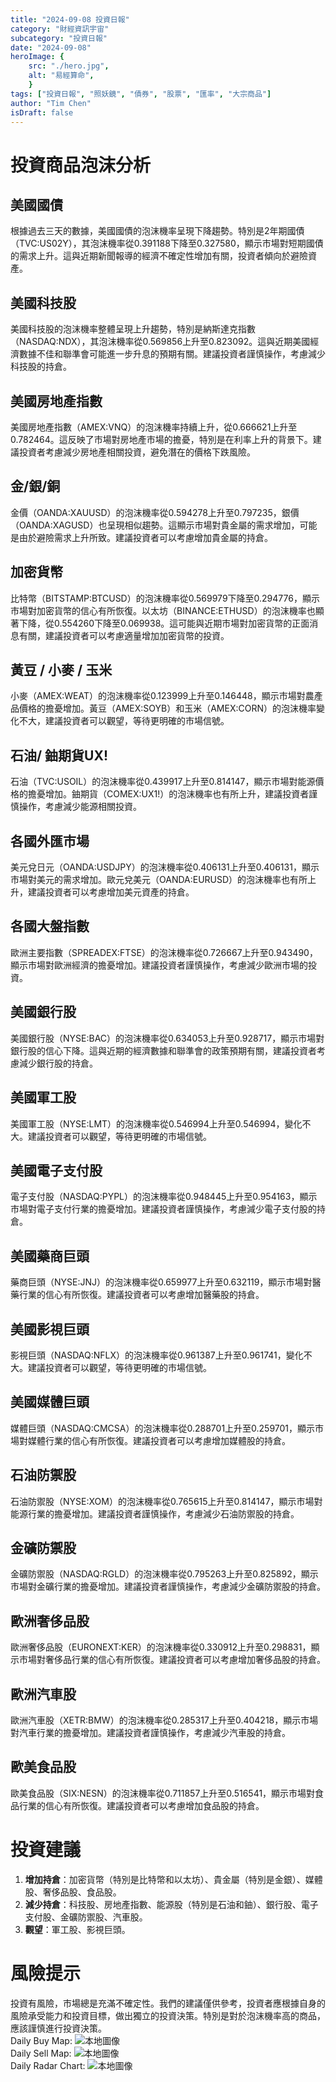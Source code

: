 ```yaml
---
title: "2024-09-08 投資日報"
category: "財經資訊宇宙"
subcategory: "投資日報"
date: "2024-09-08"
heroImage: {
    src: "./hero.jpg",
    alt: "易經算命",
    }
tags: ["投資日報", "照妖鏡", "債券", "股票", "匯率", "大宗商品"]
author: "Tim Chen"
isDraft: false
---
```

# 投資商品泡沫分析

## 美國國債
根據過去三天的數據，美國國債的泡沫機率呈現下降趨勢。特別是2年期國債（TVC:US02Y），其泡沫機率從0.391188下降至0.327580，顯示市場對短期國債的需求上升。這與近期新聞報導的經濟不確定性增加有關，投資者傾向於避險資產。

## 美國科技股
美國科技股的泡沫機率整體呈現上升趨勢，特別是納斯達克指數（NASDAQ:NDX），其泡沫機率從0.569856上升至0.823092。這與近期美國經濟數據不佳和聯準會可能進一步升息的預期有關。建議投資者謹慎操作，考慮減少科技股的持倉。

## 美國房地產指數
美國房地產指數（AMEX:VNQ）的泡沫機率持續上升，從0.666621上升至0.782464。這反映了市場對房地產市場的擔憂，特別是在利率上升的背景下。建議投資者考慮減少房地產相關投資，避免潛在的價格下跌風險。

## 金/銀/銅
金價（OANDA:XAUUSD）的泡沫機率從0.594278上升至0.797235，銀價（OANDA:XAGUSD）也呈現相似趨勢。這顯示市場對貴金屬的需求增加，可能是由於避險需求上升所致。建議投資者可以考慮增加貴金屬的持倉。

## 加密貨幣
比特幣（BITSTAMP:BTCUSD）的泡沫機率從0.569979下降至0.294776，顯示市場對加密貨幣的信心有所恢復。以太坊（BINANCE:ETHUSD）的泡沫機率也顯著下降，從0.554260下降至0.069938。這可能與近期市場對加密貨幣的正面消息有關，建議投資者可以考慮適量增加加密貨幣的投資。

## 黃豆 / 小麥 / 玉米
小麥（AMEX:WEAT）的泡沫機率從0.123999上升至0.146448，顯示市場對農產品價格的擔憂增加。黃豆（AMEX:SOYB）和玉米（AMEX:CORN）的泡沫機率變化不大，建議投資者可以觀望，等待更明確的市場信號。

## 石油/ 鈾期貨UX!
石油（TVC:USOIL）的泡沫機率從0.439917上升至0.814147，顯示市場對能源價格的擔憂增加。鈾期貨（COMEX:UX1!）的泡沫機率也有所上升，建議投資者謹慎操作，考慮減少能源相關投資。

## 各國外匯市場
美元兌日元（OANDA:USDJPY）的泡沫機率從0.406131上升至0.406131，顯示市場對美元的需求增加。歐元兌美元（OANDA:EURUSD）的泡沫機率也有所上升，建議投資者可以考慮增加美元資產的持倉。

## 各國大盤指數
歐洲主要指數（SPREADEX:FTSE）的泡沫機率從0.726667上升至0.943490，顯示市場對歐洲經濟的擔憂增加。建議投資者謹慎操作，考慮減少歐洲市場的投資。

## 美國銀行股
美國銀行股（NYSE:BAC）的泡沫機率從0.634053上升至0.928717，顯示市場對銀行股的信心下降。這與近期的經濟數據和聯準會的政策預期有關，建議投資者考慮減少銀行股的持倉。

## 美國軍工股
美國軍工股（NYSE:LMT）的泡沫機率從0.546994上升至0.546994，變化不大。建議投資者可以觀望，等待更明確的市場信號。

## 美國電子支付股
電子支付股（NASDAQ:PYPL）的泡沫機率從0.948445上升至0.954163，顯示市場對電子支付行業的擔憂增加。建議投資者謹慎操作，考慮減少電子支付股的持倉。

## 美國藥商巨頭
藥商巨頭（NYSE:JNJ）的泡沫機率從0.659977上升至0.632119，顯示市場對醫藥行業的信心有所恢復。建議投資者可以考慮增加醫藥股的持倉。

## 美國影視巨頭
影視巨頭（NASDAQ:NFLX）的泡沫機率從0.961387上升至0.961741，變化不大。建議投資者可以觀望，等待更明確的市場信號。

## 美國媒體巨頭
媒體巨頭（NASDAQ:CMCSA）的泡沫機率從0.288701上升至0.259701，顯示市場對媒體行業的信心有所恢復。建議投資者可以考慮增加媒體股的持倉。

## 石油防禦股
石油防禦股（NYSE:XOM）的泡沫機率從0.765615上升至0.814147，顯示市場對能源行業的擔憂增加。建議投資者謹慎操作，考慮減少石油防禦股的持倉。

## 金礦防禦股
金礦防禦股（NASDAQ:RGLD）的泡沫機率從0.795263上升至0.825892，顯示市場對金礦行業的擔憂增加。建議投資者謹慎操作，考慮減少金礦防禦股的持倉。

## 歐洲奢侈品股
歐洲奢侈品股（EURONEXT:KER）的泡沫機率從0.330912上升至0.298831，顯示市場對奢侈品行業的信心有所恢復。建議投資者可以考慮增加奢侈品股的持倉。

## 歐洲汽車股
歐洲汽車股（XETR:BMW）的泡沫機率從0.285317上升至0.404218，顯示市場對汽車行業的擔憂增加。建議投資者謹慎操作，考慮減少汽車股的持倉。

## 歐美食品股
歐美食品股（SIX:NESN）的泡沫機率從0.711857上升至0.516541，顯示市場對食品行業的信心有所恢復。建議投資者可以考慮增加食品股的持倉。

# 投資建議
1. **增加持倉**：加密貨幣（特別是比特幣和以太坊）、貴金屬（特別是金銀）、媒體股、奢侈品股、食品股。
2. **減少持倉**：科技股、房地產指數、能源股（特別是石油和鈾）、銀行股、電子支付股、金礦防禦股、汽車股。
3. **觀望**：軍工股、影視巨頭。

# 風險提示

投資有風險，市場總是充滿不確定性。我們的建議僅供參考，投資者應根據自身的風險承受能力和投資目標，做出獨立的投資決策。特別是對於泡沫機率高的商品，應該謹慎進行投資決策。
<br />
Daily Buy Map:
![本地圖像](./buyMap.svg)
<br />
Daily Sell Map:
![本地圖像](./sellMap.svg)
<br />
Daily Radar Chart:
![本地圖像](./radar.svg)
<br />
